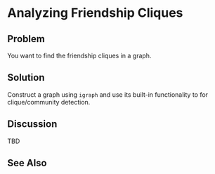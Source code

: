 # Analyzing Friendship Cliques

## Problem

You want to find the friendship cliques in a graph.

## Solution

Construct a graph using `igraph` and use its built-in functionality to for clique/community detection.

## Discussion

TBD

## See Also